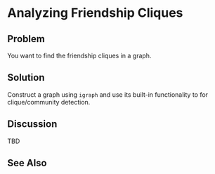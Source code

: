 # Analyzing Friendship Cliques

## Problem

You want to find the friendship cliques in a graph.

## Solution

Construct a graph using `igraph` and use its built-in functionality to for clique/community detection.

## Discussion

TBD

## See Also